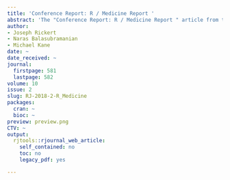 ```yaml
---
title: 'Conference Report: R / Medicine Report '
abstract: 'The "Conference Report: R / Medicine Report " article from the 2018-2 issue.'
author:
- Joseph Rickert
- Naras Balasubramanian
- Michael Kane
date: ~
date_received: ~
journal:
  firstpage: 581
  lastpage: 582
volume: 10
issue: 2
slug: RJ-2018-2-R_Medicine
packages:
  cran: ~
  bioc: ~
preview: preview.png
CTV: ~
output:
  rjtools::rjournal_web_article:
    self_contained: no
    toc: no
    legacy_pdf: yes

---
```

